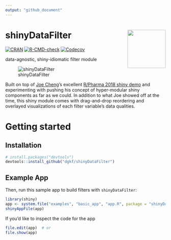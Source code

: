 ```yaml
---
output: "github_document"
---
```


# shinyDataFilter <a href='https://github.com/dgkf/shinyDataFilter'><img src='man/figures/hex-shinyDataFilter.png' align="right" width="120" /></a>

<!-- badges: start -->
[![CRAN](https://img.shields.io/cran/v/shinyDataFilter.svg)](https://cran.r-project.org/package=shinyDataFilter)
[![R-CMD-check](https://github.com/dgkf/shinyDataFilter/workflows/R-CMD-check/badge.svg)](https://github.com/dgkf/shinyDataFilter/actions)
[![Codecov](https://img.shields.io/codecov/c/github/dgkf/shinyDataFilter/master.svg)](https://app.codecov.io/gh/dgkf/shinyDataFilter)
<!-- badges: end -->

data-agnostic, shiny-idiomatic filter module

![shinyDataFilter](https://user-images.githubusercontent.com/18220321/77127982-b6a9fe80-6a0b-11ea-8233-e77e0f362d70.gif)

Built on top of [Joe Cheng](https://github.com/jcheng5)'s excellent [R/Pharma 2018 shiny demo](https://github.com/jcheng5/rpharma-demo) and experimenting with pushing his concept of hyper-modular shiny components as far as we could. In addition to what Joe showed off at the time, this shiny module comes with drag-and-drop reordering and overlayed visualizations of each filter variable's data qualities.

# Getting started

## Installation

```r
# install.packages("devtools")
devtools::install_github("dgkf/shinyDataFilter")
```

## Example App

Then, run this sample app to build filters with `shinyDataFilter`:


```r
library(shiny)
app <- system.file("examples", "basic_app", "app.R", package = "shinyDataFilter")
shinyAppFile(app)
```

If you'd like to inspect the code for the app

```r
file.edit(app)  # or
file.show(app)
```
